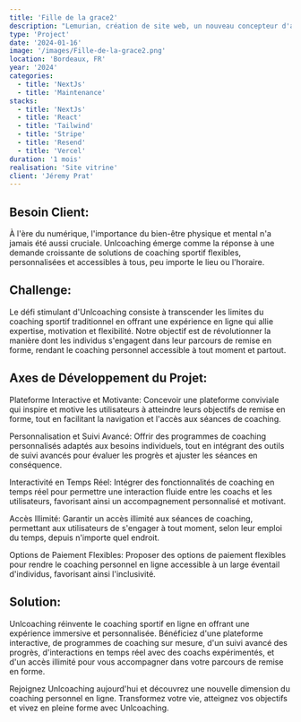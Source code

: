 ```yaml
---
title: 'Fille de la grace2'
description: "Lemurian, création de site web, un nouveau concepteur d'application à votre hauteur. Site vitrine réalisait avec NextJs et React"
type: 'Project'
date: '2024-01-16'
image: '/images/Fille-de-la-grace2.png'
location: 'Bordeaux, FR'
year: '2024'
categories:
  - title: 'NextJs'
  - title: 'Maintenance'
stacks:
  - title: 'NextJs'
  - title: 'React'
  - title: 'Tailwind'
  - title: 'Stripe'
  - title: 'Resend'
  - title: 'Vercel'
duration: '1 mois'
realisation: 'Site vitrine'
client: 'Jéremy Prat'
---
```


## Besoin Client:

À l'ère du numérique, l'importance du bien-être physique et mental n'a jamais été
aussi cruciale. Unlcoaching émerge comme la réponse à une demande croissante de
solutions de coaching sportif flexibles, personnalisées et accessibles à tous,
peu importe le lieu ou l'horaire.

## Challenge:

Le défi stimulant d'Unlcoaching consiste à transcender les limites du coaching sportif
traditionnel en offrant une expérience en ligne qui allie expertise, motivation et
flexibilité. Notre objectif est de révolutionner la manière dont les individus s'engagent
dans leur parcours de remise en forme, rendant le coaching personnel accessible à tout
moment et partout.

## Axes de Développement du Projet:

Plateforme Interactive et Motivante: Concevoir une plateforme conviviale qui inspire
et motive les utilisateurs à atteindre leurs objectifs de remise en forme, tout en
facilitant la navigation et l'accès aux séances de coaching.

Personnalisation et Suivi Avancé: Offrir des programmes de coaching personnalisés
adaptés aux besoins individuels, tout en intégrant des outils de suivi avancés pour
évaluer les progrès et ajuster les séances en conséquence.

Interactivité en Temps Réel: Intégrer des fonctionnalités de coaching en temps
réel pour permettre une interaction fluide entre les coachs et les utilisateurs,
favorisant ainsi un accompagnement personnalisé et motivant.

Accès Illimité: Garantir un accès illimité aux séances de coaching, permettant
aux utilisateurs de s'engager à tout moment, selon leur emploi du temps, depuis
n'importe quel endroit.

Options de Paiement Flexibles: Proposer des options de paiement flexibles pour
rendre le coaching personnel en ligne accessible à un large éventail d'individus,
favorisant ainsi l'inclusivité.

## Solution:

Unlcoaching réinvente le coaching sportif en ligne en offrant une expérience immersive
et personnalisée. Bénéficiez d'une plateforme interactive, de programmes de coaching
sur mesure, d'un suivi avancé des progrès, d'interactions en temps réel avec des coachs
expérimentés, et d'un accès illimité pour vous accompagner dans votre parcours de remise
en forme.

Rejoignez Unlcoaching aujourd'hui et découvrez une nouvelle dimension du coaching personnel
en ligne. Transformez votre vie, atteignez vos objectifs et vivez en pleine forme avec Unlcoaching.
